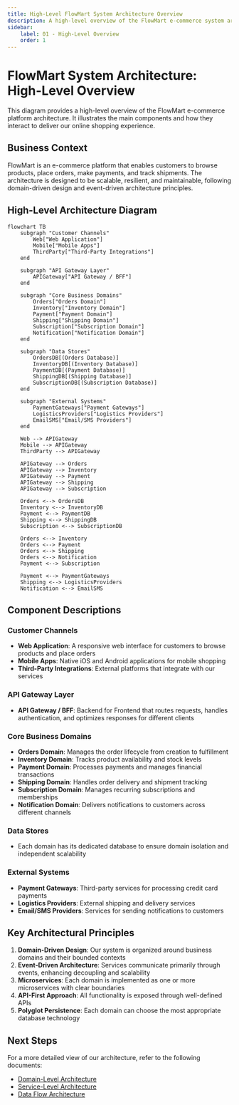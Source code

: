 ```yaml
---
title: High-Level FlowMart System Architecture Overview
description: A high-level overview of the FlowMart e-commerce system architecture
sidebar:
    label: 01 - High-Level Overview
    order: 1
---
```


# FlowMart System Architecture: High-Level Overview

This diagram provides a high-level overview of the FlowMart e-commerce platform architecture. It illustrates the main components and how they interact to deliver our online shopping experience.

## Business Context

FlowMart is an e-commerce platform that enables customers to browse products, place orders, make payments, and track shipments. The architecture is designed to be scalable, resilient, and maintainable, following domain-driven design and event-driven architecture principles.

## High-Level Architecture Diagram

```mermaid
flowchart TB
    subgraph "Customer Channels"
        Web["Web Application"]
        Mobile["Mobile Apps"]
        ThirdParty["Third-Party Integrations"]
    end

    subgraph "API Gateway Layer"
        APIGateway["API Gateway / BFF"]
    end

    subgraph "Core Business Domains"
        Orders["Orders Domain"]
        Inventory["Inventory Domain"]
        Payment["Payment Domain"]
        Shipping["Shipping Domain"]
        Subscription["Subscription Domain"]
        Notification["Notification Domain"]
    end

    subgraph "Data Stores"
        OrdersDB[(Orders Database)]
        InventoryDB[(Inventory Database)]
        PaymentDB[(Payment Database)]
        ShippingDB[(Shipping Database)]
        SubscriptionDB[(Subscription Database)]
    end

    subgraph "External Systems"
        PaymentGateways["Payment Gateways"]
        LogisticsProviders["Logistics Providers"]
        EmailSMS["Email/SMS Providers"]
    end

    Web --> APIGateway
    Mobile --> APIGateway
    ThirdParty --> APIGateway
    
    APIGateway --> Orders
    APIGateway --> Inventory
    APIGateway --> Payment
    APIGateway --> Shipping
    APIGateway --> Subscription
    
    Orders <--> OrdersDB
    Inventory <--> InventoryDB
    Payment <--> PaymentDB
    Shipping <--> ShippingDB
    Subscription <--> SubscriptionDB
    
    Orders <--> Inventory
    Orders <--> Payment
    Orders <--> Shipping
    Orders <--> Notification
    Payment <--> Subscription
    
    Payment <--> PaymentGateways
    Shipping <--> LogisticsProviders
    Notification <--> EmailSMS
```

## Component Descriptions

### Customer Channels
- **Web Application**: A responsive web interface for customers to browse products and place orders
- **Mobile Apps**: Native iOS and Android applications for mobile shopping
- **Third-Party Integrations**: External platforms that integrate with our services

### API Gateway Layer
- **API Gateway / BFF**: Backend for Frontend that routes requests, handles authentication, and optimizes responses for different clients

### Core Business Domains
- **Orders Domain**: Manages the order lifecycle from creation to fulfillment
- **Inventory Domain**: Tracks product availability and stock levels
- **Payment Domain**: Processes payments and manages financial transactions
- **Shipping Domain**: Handles order delivery and shipment tracking
- **Subscription Domain**: Manages recurring subscriptions and memberships
- **Notification Domain**: Delivers notifications to customers across different channels

### Data Stores
- Each domain has its dedicated database to ensure domain isolation and independent scalability

### External Systems
- **Payment Gateways**: Third-party services for processing credit card payments
- **Logistics Providers**: External shipping and delivery services
- **Email/SMS Providers**: Services for sending notifications to customers

## Key Architectural Principles

1. **Domain-Driven Design**: Our system is organized around business domains and their bounded contexts
2. **Event-Driven Architecture**: Services communicate primarily through events, enhancing decoupling and scalability
3. **Microservices**: Each domain is implemented as one or more microservices with clear boundaries
4. **API-First Approach**: All functionality is exposed through well-defined APIs
5. **Polyglot Persistence**: Each domain can choose the most appropriate database technology

## Next Steps

For a more detailed view of our architecture, refer to the following documents:
- [Domain-Level Architecture](./02-domain-level-architecture.mdx)
- [Service-Level Architecture](./03-service-level-architecture.mdx)
- [Data Flow Architecture](./04-data-flow-architecture.mdx) 